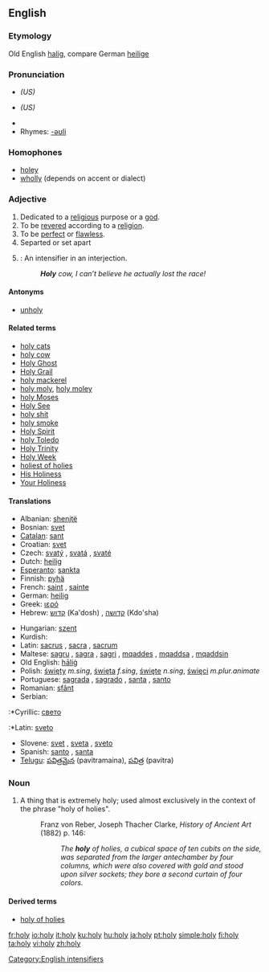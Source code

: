 {{see|holly}}
==English==

===Etymology===
Old English [[halig]], compare German [[heilige]]

===Pronunciation===
*{{IPA|/ˈhoʊli/}} ''(US)''
*{{SAMPA|/"hoUli/}} ''(US)''
*{{audio|en-us-holy.ogg|Audio (US)}}
*Rhymes: [[Rhymes:English:-əʊli|-əʊli]]

===Homophones===
*[[holey]]
*[[wholly]] (depends on accent or dialect)

===Adjective===
{{en-adj|holier|holiest}}

# Dedicated to a [[religious]] purpose or a [[god]].
# To be [[revered]] according to a [[religion]].
# To be [[perfect]] or [[flawless]].
# Separted or set apart
# {{slang}}: An intensifier in an interjection.
#: '''''Holy''' cow, I can’t believe he actually lost the race!''

====Antonyms====
*[[unholy]]

====Related terms====
*[[holy cats]]
*[[holy cow]]
*[[Holy Ghost]]
*[[Holy Grail]]
*[[holy mackerel]]
*[[holy moly]], [[holy moley]]
*[[holy Moses]]
*[[Holy See]]
*[[holy shit]]
*[[holy smoke]]
*[[Holy Spirit]]
*[[holy Toledo]]
*[[Holy Trinity]]
*[[Holy Week]]
*[[holiest of holies]]
*[[His Holiness]]
*[[Your Holiness]]

====Translations====
{{rfc-trans}}
{{top}}
*Albanian: [[shenjtë]]
*Bosnian: [[svet]]
*[[Catalan]]: [[sant]]
*Croatian: [[svet]]
*Czech: [[svatý]] {{m}}, [[svatá]] {{f}}, [[svaté]] {{n}}
*Dutch: [[heilig]]
*[[Esperanto]]: [[sankta]]
*Finnish: [[pyhä]]
*French: [[saint]] {{m}}, [[sainte]] {{f}}
*German: [[heilig]]
*Greek: [[ιερό]]
*Hebrew: [[קדוש]] (Ka'dosh) {{m}}, [[קדושה]] (Kdo'sha) {{f}}
{{mid}}
*Hungarian: [[szent]]
*Kurdish: {{KUchar|[[پیرۆز]]}}
*Latin: [[sacrus]] {{m}}, [[sacra]] {{f}}, [[sacrum]] {{n}}
*Maltese: [[sagru]] {{m}}, [[sagra]] {{f}}, [[sagri]] {{p}}, [[mqaddes]] {{m}}, [[mqaddsa]] {{f}}, [[mqaddsin]] {{p}}
*Old English: [[halig|hāliġ]]
*Polish: [[święty]] ''m.sing'', [[święta]] ''f.sing'', [[święte]] ''n.sing'', [[święci]] ''m.plur.animate''
*Portuguese: [[sagrada]] {{f}}, [[sagrado]] {{m}}, [[santa]] {{f}}, [[santo]] {{m}}
*Romanian: [[sfânt]]
*Serbian:
:*Cyrillic: [[свето]] {{n}}
:*Latin: [[sveto]] {{n}}
*Slovene: [[svet]] {{m}}, [[sveta]] {{f}}, [[sveto]] {{n}}
*Spanish: [[santo]] {{m}}, [[santa]] {{f}}
*[[Telugu]]: [[పవిత్రమైన]] (pavitramaina), [[పవిత్ర]] (pavitra)
{{bottom}}

[[Category:English intensifiers]]

===Noun===
{{en-noun|holies}}
# {{archaic}} A thing that is extremely holy; used almost exclusively in the context of the phrase "holy of holies".
#:Franz von Reber, Joseph Thacher Clarke, ''History of Ancient Art'' (1882) p. 146:
#::''The '''holy''' of holies, a cubical space of ten cubits on the side, was separated from the larger antechamber by four columns, which were also covered with gold and stood upon silver sockets; they bore a second curtain of four colors.''

====Derived terms====
*[[holy of holies]]


[[fr:holy]]
[[io:holy]]
[[it:holy]]
[[ku:holy]]
[[hu:holy]]
[[ja:holy]]
[[pt:holy]]
[[simple:holy]]
[[fi:holy]]
[[ta:holy]]
[[vi:holy]]
[[zh:holy]]
